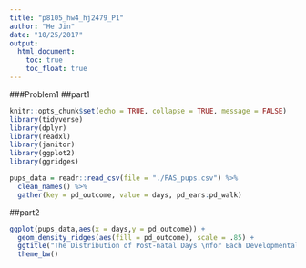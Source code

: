 ```yaml
---
title: "p8105_hw4_hj2479_P1"
author: "He Jin"
date: "10/25/2017"
output:
  html_document: 
    toc: true
    toc_float: true
---
```

###Problem1
##part1

```r
knitr::opts_chunk$set(echo = TRUE, collapse = TRUE, message = FALSE)
library(tidyverse)
library(dplyr)
library(readxl)
library(janitor)
library(ggplot2)
library(ggridges)
```

```r
pups_data = readr::read_csv(file = "./FAS_pups.csv") %>% 
  clean_names() %>% 
  gather(key = pd_outcome, value = days, pd_ears:pd_walk)
```

##part2
```r
ggplot(pups_data,aes(x = days,y = pd_outcome)) + 
  geom_density_ridges(aes(fill = pd_outcome), scale = .85) + 
  ggtitle("The Distribution of Post-natal Days \nfor Each Developmental Landmark") +
  theme_bw() 
```



